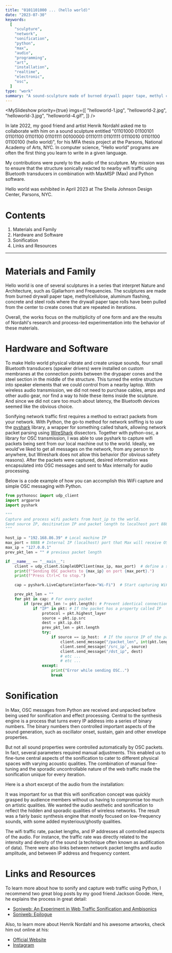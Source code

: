 ```yaml
---
title: "0101101000 ... (hello world)"
date: "2023-07-30"
keywords:
  [
    "sculpture",
    "network",
    "sonification",
    "python",
    "max",
    "audio",
    "programming",
    "art",
    "installation",
    "realtime",
    "electronic",
    "osc",
  ]
type: "work"
summary: "A sound-sculpture made of burned drywall paper tape, methyl cellulose, aluminum flashing, bluetooth transducers, concrete and steel rods. The sculpture generates sound and vibrations based on the wifi traffic on-site. Made in collaboration with Henrik Nordahl."
---
```


<MySlideshow
  priority={true}
  imgs={[
    "helloworld-1.jpg",
    "helloworld-2.jpg",
    "helloworld-3.jpg",
    "helloworld-4.gif",
  ]}
/>

In late 2022, my good friend and artist <MyLink href="https://henriknordahl.com/">Henrik Nordahl</MyLink> asked me to collaborate with him on a sound sculpture entitled "01101000 01100101 01101100 01101100 01101111 00100000 01110111 01101111 01110010 01101100 01100100 (hello world)", for his MFA thesis project at the Parsons, National Academy of Arts, NYC. In computer science, "Hello world" programs are often the first thing you learn to write in a given language.

My contributions were purely to the audio of the sculpture. My mission was to ensure that the structure sonically reacted to nearby wifi traffic using Bluetooth transducers in combination with MaxMSP (Max) and Python software.

Hello world was exhibited in April 2023 at The Sheila Johnson Design Center, Parsons, NYC.

# Contents

1. <MyLink href="#materials-and-family">Materials and Family</MyLink>
2. <MyLink href="#hardware-and-software">Hardware and Software</MyLink>
3. <MyLink href="#sonification">Sonification</MyLink>
4. <MyLink href="#links-and-resources">Links and Resources</MyLink>

---

# Materials and Family

Hello world is one of several sculptures in a series that interpret Nature and Architecture, such as <MyLink href="https://henriknordahl.com/Gjallarhorn">Gjallarhorn</MyLink> and <MyLink href="https://henriknordahl.com/Frequencies-copy">Frequencies</MyLink>. The sculptures are made from burned drywall paper tape, methylcellulose, aluminum flashing, concrete and steel rods where the drywall paper tape rolls have been pulled from the center to create cones that are repeated in iterations.

Overall, the works focus on the multiplicity of one form and are the results of Nordahl's research and process-led experimentation into the behavior of these materials.

# Hardware and Software

To make Hello world physical vibrate and create unique sounds, four small Bluetooth transducers (speaker drivers) were installed on custom membranes at the connection points between the drypaper cones and the steel section in the middle of the structure. This turned the entire structure into speaker elements that we could control from a nearby laptop. With wireless audio transmission, we did not need to purchase cables, amps and other audio gear, nor find a way to hide these items inside the sculpture. And since we did not care too much about latency, the Bluetooth devices seemed like the obvious choice.

<MyImage
  src="helloworld-5.jpg"
  alt="bluetooth tranducers placement on hello world"
  caption="Two sets of Bluetooth tranducers placed on custom made membranes inside Hello world."
/>

Sonifying network traffic first requires a method to extract packets from your network. With Python, the go-to method for network sniffing is to use the [pyshark](https://pypi.org/project/pyshark/) library, a wrapper for something called tshark, allowing network packet parsing using [WireShark](https://www.wireshark.org/) dissectors. Together with python-osc, a library for OSC transmission, I was able to use pyshark to capture wifi packets being sent from our local machine out to the world. Ideally, we would've liked to get all messages on the network, from any person to anywhere, but Wireshark does not allow this behavior (for obvious safety reasons). After the packets were captured, desired information was encapsulated into OSC messages and sent to Max internally for audio processing.

Below is a code example of how you can accomplish this WiFi capture and simple OSC messaging with Python.

```Python
from pythonosc import udp_client
import argparse
import pyshark

"""
Capture and process wifi packets from host_ip to the world.
Send source IP, desitination IP and packet length to localhost port 8888.
"""

host_ip = "192.168.86.39" # Local machine IP
max_port = 8888 # Internal IP (localhost) port that Max will receive OSC messages from python on.
max_ip = "127.0.0.1"
prev_pkt_len = "" # previous packet length

if __name__ == "__main__":
    client = udp_client.SimpleUDPClient(max_ip, max_port)  # define a simple UDP client for sending OSC messages to Max
    print(f"Sending OSC packets to {max_ip} on port {max_port}.")
    print(f"Press Ctrl+C to stop.")

    cap = pyshark.LiveCapture(interface="Wi-Fi")  # Start capturing WiFi network packets

    prev_pkt_len = ""
    for pkt in cap: # For every packet
        if (prev_pkt_len != pkt.length): # Prevent identical connections from clogging our program
            if "IP" in pkt: # If the packet has a property called IP
                protocol = pkt.highest_layer
                source = pkt.ip.src
                dest = pkt.ip.dst
                prev_pkt_len = pkt.length
                try:
                    if source == ip_host:  # If the source IP of the packet matches my ip_host
                        client.send_message("/packet_len", int(pkt.length)) # send stuff to Max
                        client.send_message('/src_ip', source)
                        client.send_message("/dst_ip", dest)
                        # etc ...
                        # etc ...
                except:
                    print("Error while sending OSC..")
                    break
```

# Sonification

In Max, OSC messages from Python are received and unpacked before being used for sonification and effect processing. Central to the synthesis engine is a process that turns every IP address into a series of binary numbers. The binary numbers then controlled important aspects of the sound generation, such as oscillator onset, sustain, gain and other envelope properties.

But not all sound properties were controlled automatically by OSC packets. In fact, several parameters required manual adjustments. This enabled us to fine-tune central aspects of the sonification to cater to different physical spaces with varying acoustic qualities. The combination of manual fine-tuning and the sporadic uncontrollable nature of the web traffic made the sonification unique for every iteration.

Here is a short excerpt of the audio from the installation:

<MyAudioPlayer src="helloworld.mp3" />

It was important for us that this wifi sonification concept was quickly grasped by audience members without us having to compromise too much on artistic qualities. We wanted the audio aesthetic and sonification to reflect the hidden and sporadic qualities of wireless networks. The result was a fairly basic synthesis engine that mostly focused on low-frequency sounds, with some added mysterious/ghostly qualities.

The wifi traffic rate, packet lengths, and IP addresses all controlled aspects of the audio. For instance, the traffic rate was directly related to the intensity and density of the sound (a technique often known as audification of data). There were also links between network packet lengths and audio amplitude, and between IP address and frequency content.

# Links and Resources

To learn more about how to sonify and capture web traffic using Python, I recommend two great blog posts by my good friend Jackson Goode. Here, he explains the process in great detail:

- [Soniweb: An Experiment in Web Traffic Sonification and Ambisonics](https://jackson.gd/soniweb/)
- [Soniweb: Epilogue](https://jackson.gd/soniweb-2/)

Also, to learn more about Henrik Nordahl and his awesome artworks, check him out online at his:

- [Official Website](https://henriknordahl.com)
- [Instagram](https://www.instagram.com/nordahl.works/)
